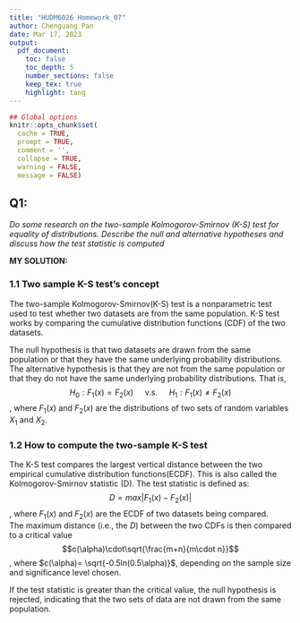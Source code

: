 ```yaml
---
title: "HUDM6026 Homework_07"
author: Chenguang Pan
date: Mar 17, 2023
output:
  pdf_document:
    toc: false
    toc_depth: 5
    number_sections: false
    keep_tex: true
    highlight: tang
---
```


```r
## Global options
knitr::opts_chunk$set(
  cache = TRUE,
  prompt = TRUE,
  comment = '',
  collapse = TRUE,
  warning = FALSE,
  message = FALSE)
```   

## Q1:
*Do some research on the two-sample Kolmogorov-Smirnov (K-S) test for equality of distributions. Describe the null and alternative hypotheses and discuss how the test statistic is computed*  
  
  
**MY SOLUTION:**  

### 1.1 Two sample K-S test's concept

The two-sample Kolmogorov-Smirnov(K-S) test is a nonparametric test used to test whether two datasets are from the same population. K-S test works by comparing the cumulative distribution functions (CDF) of the two datasets.

The null hypothesis is that two datasets are drawn from the same population or that they have the same underlying probability distributions. The alternative hypothesis is that they are not from the same population or that they do not have the same underlying probability distributions. That is, $$H_0: F_1(x)=F_2(x) \quad\text{ v.s. }\quad H_1: F_1(x)\neq F_2(x)$$, where $F_1(x)$ and $F_2(x)$ are the distributions of two sets of random variables $X_1$ and $X_2$.  

### 1.2 How to compute the two-sample K-S test  
The K-S test compares the largest vertical distance between the two empirical cumulative distribution functions(ECDF). This is also called the Kolmogorov-Smirnov statistic (D). The test statistic is defined as: $$D=max|F_1(x)-F_2(x)|$$, where $F_1(x)$ and $F_2(x)$ are the ECDF of two datasets being compared.   
The maximum distance (i.e., the $D$) between the two CDFs is then compared to a critical value $$c(\alpha)\cdot\sqrt{\frac{m+n}{m\cdot n}}$$, where $c(\alpha)= \sqrt{-0.5ln(0.5\alpha)}$, depending on the sample size and significance level chosen.



If the test statistic is greater than the critical value, the null hypothesis is rejected, indicating that the two sets of data are not drawn from the same population.

